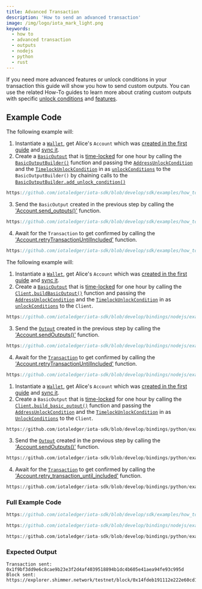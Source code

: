 ```yaml
---
title: Advanced Transaction
description: 'How to send an advanced transaction'
image: /img/logo/iota_mark_light.png
keywords:
  - how to
  - advanced transaction
  - outputs
  - nodejs
  - python
  - rust
---
```



If you need more advanced features or unlock conditions in your transaction this guide will show you how to send custom outputs.
You can use the related How-To guides to learn more about crating custom outputs with specific [unlock conditions](../outputs/unlock-conditions.mdx)
and [features](../outputs/features.mdx).

<TipFaucet />

## Example Code

<Tabs groupId="language" queryString>
<TabItem value="rust" label="Rust">

The following example will:

1. Instantiate a [`Wallet`](https://docs.rs/iota-sdk/latest/iota_sdk/wallet/core/struct.Wallet.html), get Alice's `Account` which was
   [created in the first guide](../accounts-and-addresses/create-account.mdx) and [sync it](../accounts-and-addresses/check-balance.mdx).
2. Create a [`BasicOutput`](https://docs.rs/iota-sdk/latest/iota_sdk/types/block/output/basic/struct.BasicOutput.html)
   that is [time-locked](https://wiki.iota.org/shimmer/develop/explanations/what-is-stardust/unlock-conditions/#timelock) for one
   hour by calling the [`BasicOutputBuilder()`](https://docs.rs/iota-sdk/latest/iota_sdk/types/block/output/basic/struct.BasicOutputBuilder.html)
   function and passing the [`AddressUnlockCondition`](https://docs.rs/iota-sdk/latest/iota_sdk/types/block/output/unlock_condition/struct.AddressUnlockCondition.html) and
   the [`TimelockUnlockCondition`](https://docs.rs/iota-sdk/latest/iota_sdk/types/block/output/unlock_condition/struct.TimelockUnlockCondition.html) in as
   [`unlockConditions`](https://docs.rs/iota-sdk/latest/iota_sdk/types/block/output/unlock_condition/struct.UnlockConditions.html)
   to the `BasicOutputBuilder()` by chaining calls to the
   [`BasicOutputBuilder.add_unlock_condition()`](https://docs.rs/iota-sdk/latest/iota_sdk/types/block/output/basic/struct.BasicOutputBuilder.html#method.add_unlock_condition)

<div className={'hide-code-block-extras'}>

```rust reference
https://github.com/iotaledger/iota-sdk/blob/develop/sdk/examples/how_tos/advanced_transactions/advanced_transaction.rs#L47-L52
```

</div>

3. Send the `BasicOutput` created in the previous step by calling the
   ['Account.send_outputs()'](https://docs.rs/iota-sdk/latest/iota_sdk/wallet/account/struct.Account.html#method.send_outputs) function.

<div className={'hide-code-block-extras'}>

```rust reference
https://github.com/iotaledger/iota-sdk/blob/develop/sdk/examples/how_tos/advanced_transactions/advanced_transaction.rs#L54
```

</div>

4. Await for the `Transaction` to get confirmed by calling the ['Account.retryTransactionUntilIncluded'](../../../references/nodejs/classes/Account/#retrytransactionuntilincluded)
   function.

<div className={'hide-code-block-extras'}>

```rust reference
https://github.com/iotaledger/iota-sdk/blob/develop/sdk/examples/how_tos/advanced_transactions/advanced_transaction.rs#L58-L60
```

</div>

</TabItem>
<TabItem value="typescript-node" label="Typescript (Node.js)">

The following example will:

1. Instantiate a [`Wallet`](https://docs.rs/iota-sdk/latest/iota_sdk/wallet/core/struct.Wallet.html), get Alice's `Account` which was
   [created in the first guide](../accounts-and-addresses/create-account.mdx) and [sync it](../accounts-and-addresses/check-balance.mdx).
2. Create a [`BasicOutput`](../../../references/nodejs/classes/BasicOutput/) that is
   [time-locked](https://wiki.iota.org/shimmer/develop/explanations/what-is-stardust/unlock-conditions/#timelock) for one
   hour by calling the [`Client.buildBasicOutput()`](../../../references/nodejs/classes/Client/#buildbasicoutput)
   function and passing the [`AddressUnlockCondition`](../../../references/nodejs/classes/AddressUnlockCondition/) and
   the [`TimelockUnlockCondition`](../../../references/nodejs/classes/TimelockUnlockCondition/) in as
   [`unlockConditions`](../../../references/nodejs/classes/UnlockCondition/) to the `Client`.

<div className={'hide-code-block-extras'}>

```typescript reference
https://github.com/iotaledger/iota-sdk/blob/develop/bindings/nodejs/examples/how_tos/advanced_transactions/advanced_transaction.ts#L41-L52
```

</div>

3. Send the [`Output`](../../../references/nodejs/classes/Output/) created in the previous step by calling the
   ['Account.sendOutputs()'](../../../references/nodejs/classes/Account/#sendoutputs) function.

<div className={'hide-code-block-extras'}>

```typescript reference
https://github.com/iotaledger/iota-sdk/blob/develop/bindings/nodejs/examples/how_tos/advanced_transactions/advanced_transaction.ts#L54
```

</div>

4. Await for the [`Transaction`](../../../references/nodejs/classes/Transaction/) to get confirmed by calling the
   ['Account.retryTransactionUntilIncluded'](../../../references/nodejs/classes/Account/#retrytransactionuntilincluded)
   function.

<div className={'hide-code-block-extras'}>

```typescript reference
https://github.com/iotaledger/iota-sdk/blob/develop/bindings/nodejs/examples/how_tos/advanced_transactions/advanced_transaction.ts#L57-L59
```

</div>

</TabItem>
<TabItem value="python" label="Python">

1. Instantiate a [`Wallet`](https://docs.rs/iota-sdk/latest/iota_sdk/wallet/core/struct.Wallet.html), get Alice's `Account` which was
   [created in the first guide](../accounts-and-addresses/create-account.mdx) and [sync it](../accounts-and-addresses/check-balance.mdx).
2. Create a `BasicOutput` that is
   [time-locked](https://wiki.iota.org/shimmer/develop/explanations/what-is-stardust/unlock-conditions/#timelock) for one
   hour by calling the [`Client.build_basic_output()`](../../../references/python/iota_sdk/client/#build_basic_output)
   function and passing the [`AddressUnlockCondition`](../../..references/python/iota_sdk/types/unlock_condition/#addressunlockcondition-objects) and
   the [`TimelockUnlockCondition`](references/python/iota_sdk/types/unlock_condition/#timelockunlockcondition-objects) in as
   [`UnlockConditions`](../../../references/python/iota_sdk/types/unlock_condition/) to the `Client`.

<div className={'hide-code-block-extras'}>

```python reference
https://github.com/iotaledger/iota-sdk/blob/develop/bindings/python/examples/how_tos/advanced_transactions/advanced_transaction.py#L29-L37
```

</div>

3. Send the [`Output`](../../../references/python/iota_sdk/types/output/) created in the previous step by calling the
   ['Account.sendOutputs()'](../../../references/python/iota_sdk/wallet/account/#send_outputs) function.

<div className={'hide-code-block-extras'}>

```python reference
https://github.com/iotaledger/iota-sdk/blob/develop/bindings/python/examples/how_tos/advanced_transactions/advanced_transaction.py#L39
```

</div>

4. Await for the [`Transaction`](../../../references/python/iota_sdk/types/transaction/) to get confirmed by calling
   the ['Account.retry_transaction_until_included'](../../../references/python/iota_sdk/wallet/account/#retry_transaction_until_included)
   function.

<div className={'hide-code-block-extras'}>

```python reference
https://github.com/iotaledger/iota-sdk/blob/develop/bindings/python/examples/how_tos/advanced_transactions/advanced_transaction.py#L42
```

</div>

</TabItem>
</Tabs>

### Full Example Code

<Tabs groupId="language" queryString>
<TabItem value="rust" label="Rust">

```rust reference
https://github.com/iotaledger/iota-sdk/blob/develop/sdk/examples/how_tos/advanced_transactions/advanced_transaction.rs
```

</TabItem>
<TabItem value="typescript-node" label="Typescript (Node.js)">

```typescript reference
https://github.com/iotaledger/iota-sdk/blob/develop/bindings/nodejs/examples/how_tos/advanced_transactions/advanced_transaction.ts
```

</TabItem>
<TabItem value="python" label="Python">

```python reference
https://github.com/iotaledger/iota-sdk/blob/develop/bindings/python/examples/how_tos/advanced_transactions/advanced_transaction.py
```

</TabItem>
</Tabs>

### Expected Output

```plaintext
Transaction sent: 0x1f9bf3dd9e6c8cae9b23e3f2d4af4039518894b1dc4b605e41aea94fe93c995d
Block sent: https://explorer.shimmer.network/testnet/block/0x14fdeb191112e222e60cd18eecf803797013587b1e7c2f38f5075ba87b3a69b3
```
